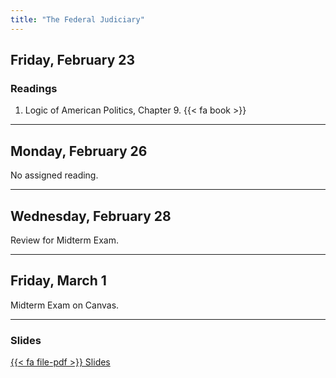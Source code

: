 ```yaml
---
title: "The Federal Judiciary"
---
```


## Friday, February 23

### Readings

1. Logic of American Politics, Chapter 9. {{< fa book >}}



---


## Monday, February 26

No assigned reading.


---


## Wednesday, February 28


Review for Midterm Exam.



---


## Friday, March 1

Midterm Exam on Canvas.

---

### Slides

[<span class="btn btn-danger">{{< fa file-pdf >}} Slides </span></p>](https://agnesscott.instructure.com/files/673229/download?download_frd=1)


